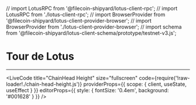 // import LotusRPC from '@filecoin-shipyard/lotus-client-rpc';
// import LotusRPC from './lotus-client-rpc';
// import BrowserProvider from '@filecoin-shipyard/lotus-client-provider-browser';
// import BrowserProvider from './lotus-client-provider-browser';
// import schema from '@filecoin-shipyard/lotus-client-schema/prototype/testnet-v3.js';

<Head>
	<title>Tour de Lotus</title>
</Head>

# Tour de Lotus

---

<LiveCode
	title="ChainHead Height"
  size="fullscreen"
	code={require('!raw-loader!./chain-head-height.js')}
  providerProps={{
    scope: {
      client,
      useState,
      useEffect
    }
  }}
	editorProps={{ style: { fontSize: '0.4em', background: '#001628' } }}
/>

